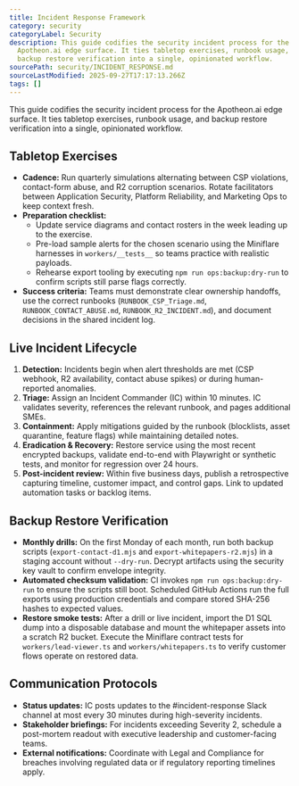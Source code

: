 ```yaml
---
title: Incident Response Framework
category: security
categoryLabel: Security
description: This guide codifies the security incident process for the
  Apotheon.ai edge surface. It ties tabletop exercises, runbook usage, and
  backup restore verification into a single, opinionated workflow.
sourcePath: security/INCIDENT_RESPONSE.md
sourceLastModified: 2025-09-27T17:17:13.266Z
tags: []
---
```


This guide codifies the security incident process for the Apotheon.ai edge
surface. It ties tabletop exercises, runbook usage, and backup restore
verification into a single, opinionated workflow.

## Tabletop Exercises

- **Cadence:** Run quarterly simulations alternating between CSP violations,
  contact-form abuse, and R2 corruption scenarios. Rotate facilitators between
  Application Security, Platform Reliability, and Marketing Ops to keep context
  fresh.
- **Preparation checklist:**
  - Update service diagrams and contact rosters in the week leading up to the
    exercise.
  - Pre-load sample alerts for the chosen scenario using the Miniflare harnesses
    in `workers/__tests__` so teams practice with realistic payloads.
  - Rehearse export tooling by executing `npm run ops:backup:dry-run` to confirm
    scripts still parse flags correctly.
- **Success criteria:** Teams must demonstrate clear ownership handoffs, use the
  correct runbooks (`RUNBOOK_CSP_Triage.md`, `RUNBOOK_CONTACT_ABUSE.md`,
  `RUNBOOK_R2_INCIDENT.md`), and document decisions in the shared incident log.

## Live Incident Lifecycle

1. **Detection:** Incidents begin when alert thresholds are met (CSP webhook,
   R2 availability, contact abuse spikes) or during human-reported anomalies.
2. **Triage:** Assign an Incident Commander (IC) within 10 minutes. IC validates
   severity, references the relevant runbook, and pages additional SMEs.
3. **Containment:** Apply mitigations guided by the runbook (blocklists, asset
   quarantine, feature flags) while maintaining detailed notes.
4. **Eradication & Recovery:** Restore service using the most recent encrypted
   backups, validate end-to-end with Playwright or synthetic tests, and monitor
   for regression over 24 hours.
5. **Post-incident review:** Within five business days, publish a retrospective
   capturing timeline, customer impact, and control gaps. Link to updated
   automation tasks or backlog items.

## Backup Restore Verification

- **Monthly drills:** On the first Monday of each month, run both backup scripts
  (`export-contact-d1.mjs` and `export-whitepapers-r2.mjs`) in a staging account
  without `--dry-run`. Decrypt artifacts using the security key vault to confirm
  envelope integrity.
- **Automated checksum validation:** CI invokes `npm run ops:backup:dry-run` to
  ensure the scripts still boot. Scheduled GitHub Actions run the full exports
  using production credentials and compare stored SHA-256 hashes to expected
  values.
- **Restore smoke tests:** After a drill or live incident, import the D1 SQL dump
  into a disposable database and mount the whitepaper assets into a scratch R2
  bucket. Execute the Miniflare contract tests for `workers/lead-viewer.ts` and
  `workers/whitepapers.ts` to verify customer flows operate on restored data.

## Communication Protocols

- **Status updates:** IC posts updates to the #incident-response Slack channel at
  most every 30 minutes during high-severity incidents.
- **Stakeholder briefings:** For incidents exceeding Severity 2, schedule a
  post-mortem readout with executive leadership and customer-facing teams.
- **External notifications:** Coordinate with Legal and Compliance for breaches
  involving regulated data or if regulatory reporting timelines apply.
